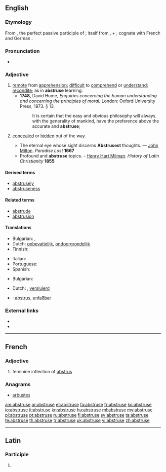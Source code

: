 ==English==

===Etymology===
From {{etyl|la}} {{term|abstrusus|abstrūsus|hidden, concealed|lang=la}}, the perfect passive participle of {{term|abstrudo|abstrūdō|thrust away, conceal|lang=la}}; itself from {{term|ab|lang=la}}, {{term|abs||away|lang=la}} + {{term|trudo|trūdō|thrust, push|lang=la}}; cognate with French {{term|abstrus|lang=fr}} and German {{term|abstrus|lang=de}}.

===Pronunciation===
* {{a|UK|US}} {{IPA|/æbˈstruːs/|/əbˈstruːs/}}

===Adjective===
{{en-adj|abstrus|er|more}}

# [[remote]] from [[apprehension]]; [[difficult]] to [[comprehend]] or [[understand]]; [[recondite]]; as in '''abstruse''' learning.
#* '''1748''', David Hume, ''Enquiries concerning the human understanding and concerning the principles of moral.'' London: Oxford University Press, 1973. § 13.
#*: It is certain that the easy and obvious philosophy will always, with the generality of mankind, have the preference above the accurate and '''abstruse''';
# {{obsolete}} [[conceal]]ed or [[hidden]] out of the way.
#* The eternal eye whose sight discerns '''Abstrusest''' thoughts. — [[:w:Milton|John Milton]]. ''Paradise Lost'' '''1667'''
#* Profound and '''abstruse''' topics. - [[w:Henry Hart Milman|Henry Hart Milman]]. ''History of Latin Christianity'' '''1855'''

====Derived terms====
* [[abstrusely]]
* [[abstruseness]]

====Related terms====
* [[abstrude]]
* [[abstrusion]]

====Translations====
{{trans-top|difficult to comprehend}}
* Bulgarian: {{t|bg|неясен}},  {{t|bg|труден за разбиране}}
* Dutch: [[onbevattelijk]], [[ondoorgrondelijk]]
* Finnish: {{t-|fi|vaikeaselkoinen}}
{{trans-mid}}
* Italian: {{t+|it|astruso}}
* Portuguese: {{t+|pt|abstruso|m}}
* Spanish: {{t|es|abstruso|m}}
{{trans-bottom}}

{{trans-top|concealed}}
* Bulgarian: {{t|bg|скрит}}
{{trans-mid}}
* Dutch: {{t+|nl|verborgen}}, [[versluierd]]
{{trans-bottom}}

{{checktrans-top}}
* {{ttbc|de}}: [[abstrus]], [[unfaßbar]]
{{trans-bottom}}

===External links===
* {{R:Webster 1913}}
* {{R:Century 1911}}

----

==French==

===Adjective===
{{infl|fr|adjective}}

# feminine inflection of [[abstrus]]

===Anagrams===
* [[arbustes#French|arbustes]]

[[am:abstruse]]
[[ar:abstruse]]
[[et:abstruse]]
[[fa:abstruse]]
[[fr:abstruse]]
[[ko:abstruse]]
[[io:abstruse]]
[[it:abstruse]]
[[kn:abstruse]]
[[hu:abstruse]]
[[ml:abstruse]]
[[my:abstruse]]
[[pl:abstruse]]
[[pt:abstruse]]
[[ru:abstruse]]
[[fi:abstruse]]
[[sv:abstruse]]
[[ta:abstruse]]
[[te:abstruse]]
[[th:abstruse]]
[[tr:abstruse]]
[[uk:abstruse]]
[[vi:abstruse]]
[[zh:abstruse]]

----
==Latin==

===Participle===
{{la-part-form|abstrūse}}

# {{inflection of|abstrusus|abstrūsus|voc|m|s|lang=la}}
{{count page|[[Wiktionary:Page count]]}}
{{rfc-auto}}